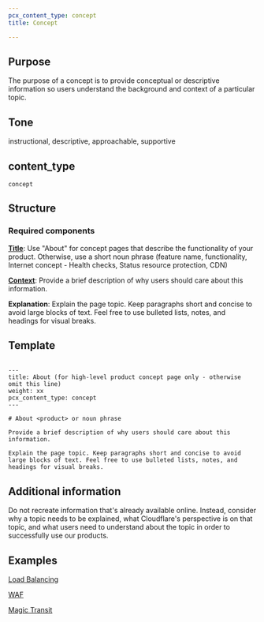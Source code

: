 ```yaml
---
pcx_content_type: concept
title: Concept

---
```


## Purpose

The purpose of a concept is to provide conceptual or descriptive information so users understand the background and context of a particular topic.

## Tone

instructional, descriptive, approachable, supportive

## content\_type

`concept`

## Structure

### Required components

[**Title**](/style-guide/documentation-content-strategy/component-attributes/titles/): Use "About" for concept pages that describe the functionality of your product. Otherwise, use a short noun phrase (feature name, functionality, Internet concept - Health checks, Status resource protection, CDN)

[**Context**](/style-guide/documentation-content-strategy/component-attributes/context/): Provide a brief description of why users should care about this information.

**Explanation**: Explain the page topic. Keep paragraphs short and concise to avoid large blocks of text. Feel free to use bulleted lists, notes, and headings for visual breaks.

## Template

```

---
title: About (for high-level product concept page only - otherwise omit this line)
weight: xx
pcx_content_type: concept
---

# About <product> or noun phrase

Provide a brief description of why users should care about this information.

Explain the page topic. Keep paragraphs short and concise to avoid large blocks of text. Feel free to use bulleted lists, notes, and headings for visual breaks.
```

## Additional information

Do not recreate information that's already available online. Instead, consider why a topic needs to be explained, what Cloudflare's perspective is on that topic, and what users need to understand about the topic in order to successfully use our products.

## Examples

[Load Balancing](/load-balancing/)

[WAF](/waf/about/)

[Magic Transit](/magic-transit/about/)
